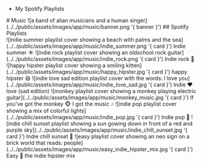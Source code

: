
<aside>
    <div className='asideCore'>
        <ul className="linksList">
            <li>
                <FontAwesomeIcon icon={faSpotify} color='white' size="2x" className="social" /> <BaseLink href="https://open.spotify.com/user/chriswwweb/playlists">My Spotify Playlists</BaseLink>
            </li>
        </ul>
        <AsideContent />
    </div>
</aside>
<section id="music" className="middle">
    # Music
    ![a band of alian musicians and a human singer](../../public/assets/images/app/music/banner.png '{ banner }')
    ## Spotify Playlists
    <div className="grid">
        <Link href="https://open.spotify.com/playlist/0ju1z7ELlpnSeabW2kEuQT" className={styles.preview}>
            ![indie summer playlist cover showing a beach with palms and the sea](../../public/assets/images/app/music/indie_summer.png '{ card }')
            <span className={styles.title}>Indie summer ☀️</span>
        </Link>
        <Link href="https://open.spotify.com/playlist/341fyZWfso1OzWrQjfnHyV" className={styles.preview}>
            ![indie rock playlist cover showing an oldschool rock guitar](../../public/assets/images/app/music/indie_rock.png '{ card }')
            <span className={styles.title}>Indie rock 🎸</span>
        </Link>
        <Link href="https://open.spotify.com/playlist/67UDicGisTxY0heokY0Xuz" className={styles.preview}>
            ![happy hipster playlist cover showing a smiling kitten](../../public/assets/images/app/music/happy_hipster.jpg '{ card }')
            <span className={styles.title}>happy hipster 😄</span>
        </Link>
        <Link href="https://open.spotify.com/playlist/0s3e11aWxOCbXBfCoI066J" className={styles.preview}>
            ![indie love sad edition playlist cover with the words: I love you](../../public/assets/images/app/music/indie_love_sad.jpg '{ card }')
            <span className={styles.title}>Indie ❤️ love (sad edition)</span>
        </Link>
        <Link href="https://open.spotify.com/playlist/6QMS1aXyGbebKuyGaixz34" className={styles.preview}>
            ![monkey playlist cover showing a monkey playing electric guitar](../../public/assets/images/app/music/monkey_music.jpg '{ card }')
            <span className={styles.title}>If you&apos;ve got the monkey 🐵 I got the music 🎶</span>
        </Link>
        <Link href="https://open.spotify.com/playlist/1TRFxCiaBoqrhJsIoSREfx" className={styles.preview}>
            ![indie pop playlist cover showing a mix of colorful lights](../../public/assets/images/app/music/indie_pop.jpg '{ card }')
            <span className={styles.title}>Indie pop 🎉</span>
        </Link>
        <Link href="https://open.spotify.com/playlist/68FWf8WueCZwFWmZstyjkX" className={styles.preview}>
            ![indie chill sunset playlist showing a sun gowing down in front of a red and purple sky](../../public/assets/images/app/music/indie_chill_sunset.jpg '{ card }')
            <span className={styles.title}>Indie chill sunset 🌇</span>
        </Link>
        <Link href="https://open.spotify.com/playlist/6h3ikUhQu8CxFsuTTJC8TR" className={styles.preview}>
            ![easy playlist cover showing an neo sign on a brick world that reads: people](../../public/assets/images/app/music/easy_indie_hipster_mix.jpg '{ card }')
            <span className={styles.title}>Easy 🎵 the indie hipster mix</span>
        </Link>
    </div>
</section>
